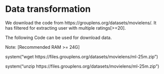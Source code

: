 # Data transformation

We download the code from https://grouplens.org/datasets/movielens/. It has filtered for extracting user with multiple ratings[>=20].

The following Code can be used for download data.

Note: 
[Recommended RAM >= 24G]

system("wget https://files.grouplens.org/datasets/movielens/ml-25m.zip")

system("unzip https://files.grouplens.org/datasets/movielens/ml-25m.zip")
